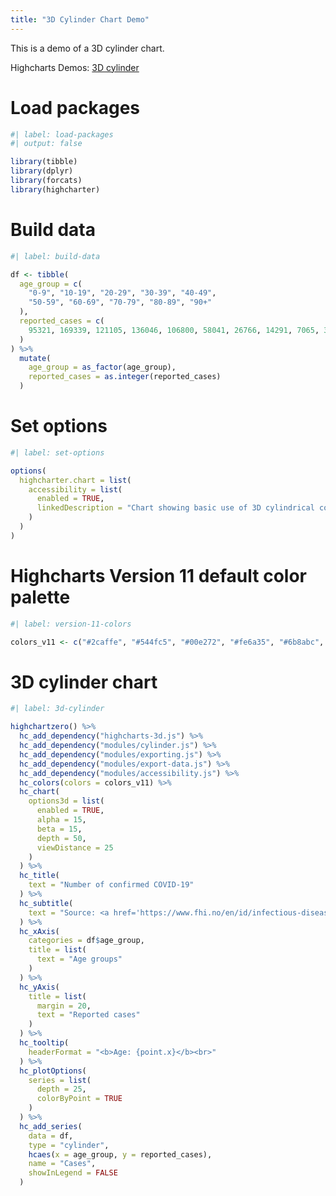 ```yaml
---
title: "3D Cylinder Chart Demo"
---
```


This is a demo of a 3D cylinder chart.

Highcharts Demos: [3D cylinder](https://www.highcharts.com/demo/cylinder)

# Load packages

```r
#| label: load-packages
#| output: false

library(tibble)
library(dplyr)
library(forcats)
library(highcharter)
```

# Build data

```r
#| label: build-data

df <- tibble(
  age_group = c(
    "0-9", "10-19", "20-29", "30-39", "40-49", 
    "50-59", "60-69", "70-79", "80-89", "90+"
  ),
  reported_cases = c(
    95321, 169339, 121105, 136046, 106800, 58041, 26766, 14291, 7065, 3283
  )
) %>% 
  mutate(
    age_group = as_factor(age_group),
    reported_cases = as.integer(reported_cases)
  )
```

# Set options

```r
#| label: set-options

options(
  highcharter.chart = list(
    accessibility = list(
      enabled = TRUE,
      linkedDescription = "Chart showing basic use of 3D cylindrical columns. A 3D cylinder chart is similar to a 3D column chart, with a different shape. The chart visualizes confirmed COVID-19 cases for women in Norway."
    )
  )
)
```

# Highcharts Version 11 default color palette

```r
#| label: version-11-colors

colors_v11 <- c("#2caffe", "#544fc5", "#00e272", "#fe6a35", "#6b8abc", "#d568fb", "#2ee0ca", "#fa4b42", "#feb56a", "#91e8e1")
```

# 3D cylinder chart

```r
#| label: 3d-cylinder

highchartzero() %>% 
  hc_add_dependency("highcharts-3d.js") %>% 
  hc_add_dependency("modules/cylinder.js") %>% 
  hc_add_dependency("modules/exporting.js") %>% 
  hc_add_dependency("modules/export-data.js") %>% 
  hc_add_dependency("modules/accessibility.js") %>% 
  hc_colors(colors = colors_v11) %>% 
  hc_chart(
    options3d = list(
      enabled = TRUE,
      alpha = 15,
      beta = 15,
      depth = 50,
      viewDistance = 25
    )
  ) %>% 
  hc_title(
    text = "Number of confirmed COVID-19"
  ) %>% 
  hc_subtitle(
    text = "Source: <a href='https://www.fhi.no/en/id/infectious-diseases/coronavirus/daily-reports/daily-reports-COVID19/'>FHI</a>"
  ) %>% 
  hc_xAxis(
    categories = df$age_group,
    title = list(
      text = "Age groups"
    )
  ) %>% 
  hc_yAxis(
    title = list(
      margin = 20,
      text = "Reported cases"
    )
  ) %>% 
  hc_tooltip(
    headerFormat = "<b>Age: {point.x}</b><br>"
  ) %>% 
  hc_plotOptions(
    series = list(
      depth = 25,
      colorByPoint = TRUE
    )
  ) %>% 
  hc_add_series(
    data = df,
    type = "cylinder",
    hcaes(x = age_group, y = reported_cases),
    name = "Cases",
    showInLegend = FALSE
  )
```
